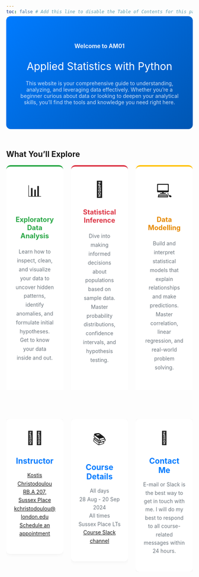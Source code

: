 ```yaml
---
toc: false # Add this line to disable the Table of Contents for this page
---
```

<div style="background: linear-gradient(135deg, #007BFF 0%, #0056b3 100%); color: white; padding: 50px 30px; border-radius: 12px; text-align: center; margin: 0px 0 0px 0; position: relative; top: -25px;">

<h3 style="font-size: 1.1em; margin-bottom: 0px; opacity: 0.9;">Welcome to AM01</h3>
<p style="color: white; margin-bottom: 20px; font-size: 2em;">Applied Statistics with Python</p>
<p style="font-size: 1em; opacity: 0.8;">This website is your comprehensive guide to understanding, analyzing, and leveraging data effectively. Whether you're a beginner curious about data or looking to deepen your analytical skills, you'll find the tools and knowledge you need right here.</p>
</div>

## What You'll Explore

::: {.columns}

::: {.column width="33%"}
<div style="background: white; padding: 35px 25px; border-radius: 12px; height: 100%; box-shadow: 0 4px 15px rgba(0,0,0,0.08); border-top: 4px solid #28a745; transition: transform 0.3s ease;">
<div style="font-size: 3em; margin-bottom: 15px; text-align: center;">📊</div>
<h3 style="color: #28a745; margin-bottom: 20px; text-align: center; font-size: 1.3em;">Exploratory Data Analysis</h3>
<p style="line-height: 1.7; color: #6c757d; text-align: center;">Learn how to inspect, clean, and visualize your data to uncover hidden patterns, identify anomalies, and formulate initial hypotheses. Get to know your data inside and out.</p>
</div>
:::

::: {.column width="33%"}
<div style="background: white; padding: 35px 25px; border-radius: 12px; height: 100%; box-shadow: 0 4px 15px rgba(0,0,0,0.08); border-top: 4px solid #dc3545; transition: transform 0.3s ease;">
<div style="font-size: 3em; margin-bottom: 15px; text-align: center;">🧠</div>
<h3 style="color: #dc3545; margin-bottom: 20px; text-align: center; font-size: 1.3em;">Statistical Inference</h3>
<p style="line-height: 1.7; color: #6c757d; text-align: center;">Dive into making informed decisions about populations based on sample data. Master probability distributions, confidence intervals, and hypothesis testing.</p>
</div>
:::

::: {.column width="33%"}
<div style="background: white; padding: 35px 25px; border-radius: 12px; height: 100%; box-shadow: 0 4px 15px rgba(0,0,0,0.08); border-top: 4px solid #ffc107; transition: transform 0.3s ease;">
<div style="font-size: 3em; margin-bottom: 15px; text-align: center;">💻</div>
<h3 style="color: #e68900; margin-bottom: 20px; text-align: center; font-size: 1.3em;">Data Modelling</h3>
<p style="line-height: 1.7; color: #6c757d; text-align: center;">Build and interpret statistical models that explain relationships and make predictions. Master correlation, linear regression, and real-world problem solving.</p>
</div>
:::

:::

<h2 style="margin-top: 0px; padding-top: 60px;"></h2>

::: {.columns}
  
::: {.column width="33%"}
<div style="text-align: center; padding: 30px 20px; background: white; border-radius: 10px; box-shadow: 0 2px 10px rgba(0,0,0,0.05);">
<div style="font-size: 2.5em; margin-bottom: 15px;">👨‍🏫</div>
<h3 style="color: #007BFF; margin-bottom: 15px; font-size: 1.5em;">Instructor</h3>
<p style="color: #6c757d; line-height: 1.6;">
    <a href="https://www.london.edu/faculty-and-research/faculty-profiles/k/kostis-christodoulou" target="_blank">Kostis Christodoulou</a><br>
    <a href="https://assets.london.edu/hxo16fanegqh/6a0d82c7-e96c-411d-ac7d-ba0c524ca528/7b3e925bbab72de826d0e5d79d65d5bc/campus-map-lbs.pdf" target="_blank">RB.A 207, Sussex Place</a><br>
    <a href="mailto:kchristodoulou@london.edu" target="_blank" >kchristodoulou@london.edu</a><br>
    <a href="https://calendly.com/kchristodoulou/15min?month=2025-08" target="_blank" >Schedule an appointment</a>
</p>
</div>
:::

::: {.column width="33%"}
<div style="text-align: center; padding: 30px 20px; background: white; border-radius: 10px; box-shadow: 0 2px 10px rgba(0,0,0,0.05);">
<div style="font-size: 2.5em; margin-bottom: 15px;">📚</div>
<h3 style="color: #007BFF; margin-bottom: 15px; font-size: 1.5em;">Course Details</h3>
<p style="color: #6c757d; line-height: 1.6;">
    All days<br>
    28 Aug - 20 Sep 2024<br>
    All times<br>
    Sussex Place LTs<br>
    <a href="https://mam2025.slack.com/" target="_blank">Course Slack channel</a>
</p>
</div>
:::

::: {.column width="33%"}
<div style="text-align: center; padding: 30px 20px; background: white; border-radius: 10px; box-shadow: 0 2px 10px rgba(0,0,0,0.05);">
<div style="font-size: 2.5em; margin-bottom: 15px;">🚀</div>
<h3 style="color: #007BFF; margin-bottom: 15px; font-size: 1.5em;">Contact Me</h3>
<p style="color: #6c757d; line-height: 1.6;">E-mail or Slack is the best way to get in touch with me. I will do my best to respond to all course-related messages within 24 hours.</p>
</div>
:::

:::
